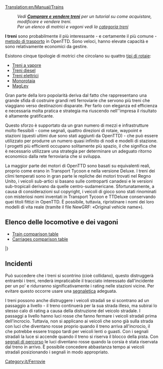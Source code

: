 [[Translation:en/Manual/Trains]]
{{it/Indice dei contenuti}}

: '' Vedi '''[[it/Manual/Comprare e vendere treni|Comprare e vendere treni]]''' per un tutorial su come acquistare, modificare e vendere treni.''
: ''Per un elenco di motrici e vagoni vedi la [[:Category:it/Treni|categoria treni]]''

'''I treni''' sono probabilmente il più interessante - e certamente il più comune - [[it/Manual/Veicoli|metodo di trasporto]] in OpenTTD. Sono veloci, hanno elevate capacità e sono relativamente economici da gestire.

Esistono cinque tipologie di motrici che circolano su quattro [[it/Manual/Base Set/Tipi di ferrovia|tipi di rotaie]]:
* [[it/Manual/Base Set/Ferrovie|Treni a vapore]]
* [[it/Manual/Base Set/Ferrovie|Treni diesel]]
* [[it/Manual/Base Set/Ferrovie elettrificate|Treni elettrici]]
* [[it/Manual/Base Set/Monorotaia|Monorotaia]]
* [[it/Manual/Base Set/MagLev|MagLev]]

Gran parte della loro popolarità deriva dal fatto che rappresentano una grande sfida di costruire grandi reti ferroviarie che servono più treni che viaggiano verso destinazioni disparate. Per farlo con eleganza ed efficienza e necessaria molta pratica e strategia ma riuscendo nell''impresa il risultato è altamente gratificante.

Questo sforzo è supportato da un gran numero di mezzi e infrastrutture molto flessibili - come segnali, quattro direzioni di rotaie, waypoint e stazioni (questi ultimi due sono stati aggiunti da OpenTTD) - che può essere utilizzato per produrre un numero quasi infinito di nodi e modelli di stazione. I progetti più efficienti occupano solitamente più spazio, il che significa che è necessario utilizzare una strategia per determinare un adeguato ritorno economico dalla rete ferroviaria che si sviluppa.

La maggior parte dei motori di OpenTTD sono basati su equivalenti reali, proprio come erano in Transport Tycoon e nella versione Deluxe. I treni dei climi temperati sono in gran parte le repliche dei motori trovati nel Regno Unito, i veicoli sub-artici si basano sulle controparti canadesi e le versioni sub-tropicali derivano da quelle centro-sudamericane. Sfortunatamente, a causa di considerazioni sul copyright, i veicoli di gioco sono stati rinominati con misteriosi nomi inventati in Transport Tycoon e TTDeluxe conservando quei titoli fittizi in OpenTTD. È possibile, tuttavia, ripristinare i nomi dei loro modelli di vita reale (tramite il file NewGRF: «Original vehicle name»).

<!--
:''See '''[[Buying trains]]''' for a tutorial on how to buy, modify, and sell trains.''
:''For a list of engines and carriages see the [[:Category:Trains|trains category]]''

'''Trains''' are probably the most interesting — and certainly the most common — [[vehicles|method of transport]] in OpenTTD. They are fast, have high capacities, and are relatively cheap to run. 

There are five types of trains running on four [[Types of railway|types of railways]]:
* [[Railways|Steam trains]]
* [[Railways|Diesel trains]]
* [[Electrified railways|Electric trains]]
* [[Monorail]]
* [[MagLev]]

Much of their popularity stems from the challenge of building large rail networks that service multiple trains travelling to disparate destinations. Doing so gracefully and efficiently takes practice and strategy, but is highly satisfying when accomplished.

This effort is aided by the large number of infrastructure tools — such as signals, four track directions, waypoints, and station flexibility (the latter two of which were features added by OpenTTD) — that can be used to produce a near infinite number of junctions and station layouts. More efficient designs usually take up more space, which means that strategy must be used to determine an appropriate trade of capacity to footprint.

Most of the engines in OpenTTD are based on real-life equivalents, just like they were in Transport Tycoon and the Deluxe version. Temperate climate trains are largely replicas of engines found in the United Kingdom, Sub-Arctic vehicles are based on Canadian counterparts, and Sub-Tropical versions derive from Central and South American carriages.  Unfortunately, due to copyright considerations, the game vehicles were renamed with mysterious made-up names in Transport Tycoon and TTDeluxe, and retain those fictional titles in OpenTTD.  It is possible, however, to revert the names to those of their real-life models (via NewGRF file: «Original vehicle name»).
-->
==Elenco delle locomotive e dei vagoni ==

* [[en/Manual/Base Set/Trains/Train Comparison|Train comparison table]]
* [[en/Manual/Base Set/Trains/Carriages Comparison|Carriages comparison table]]

{{it/TabellaVeicoli/Intestazioni}}
{{en/VehicleTable/Header|Vapore}}
{{en/VehicleTable/Row|
*[[File:en/Kirbypaultank.png|Kirby Paul Tank Engine]] [[it/Manual/Base Set/Trains/Kirby Paul Tank|Kirby Paul Tank]]
*[[File:en/Chaneyjubilee.png|Chaney "Jubilee" Engine]] [[it/Manual/Base Set/Trains/Chaney "Jubilee"|Chaney "Jubilee"]]
*[[File:en/Ginzua4.png|Ginzu "A4" Engine]] [[it/Manual/Base Set/Trains/Ginzu "A4"|Ginzu "A4"]]
*[[File:en/Sh8p.png|SH "8P" Engine]] [[it/Manual/Base Set/Trains/SH "8P"|SH "8P"]]
|
*[[File:en/Wills280.png|Wills 2-8-0 Engine]] [[it/Manual/Base Set/Trains/Wills 2-8-0|Wills 2-8-0]]
|
*[[File:en/Wills280.png|Wills 2-8-0 Engine]] [[it/Manual/Base Set/Trains/Wills 2-8-0|Wills 2-8-0]]
|
*[[File:en/Powernautchoochoo.png|Ploddyphut Choo-Choo Engine]] [[it/Manual/Base Set/Trains/Ploddyphut Choo-Choo|Ploddyphut Choo-Choo]]
*[[File:en/Ploddyphutchoochoo.png|Powernaut Choo-Choo Engine]] [[it/Manual/Base Set/Trains/Powernaut Choo-Choo|Powernaut Choo-Choo]]
*[[File:en/Mightymoverchoochoo.png|Might Mover Choo-Choo Engine]] [[it/Manual/Base Set/Trains/Mightymover Choo-Choo|Mightymover Choo-Choo]]
}}
{{en/VehicleTable/Header|Diesel}}
{{en/VehicleTable/Row|
*[[File:en/Manleymoreldmu.png|Manley-Morel DMU Engine]] [[it/Manual/Base Set/Trains/Manley-Morel DMU|Manley-Morel DMU]]
*[[File:en/Shhendry25.png|SH/Hendry "25" Engine]] [[it/Manual/Base Set/Trains/Hendry "25"|SH/Hendry "25"]]
*[[File:en/Floss47.png|Floss "47" Engine]] [[it/Manual/Base Set/Trains/Floss "47"|Floss "47"]]
*[[File:en/Uu37.png|UU "37" Engine]] [[it/Manual/Base Set/Trains/UU "37"|UU "37"]]
*[[File:en/Sh125.png|SH "125" Engine]] [[it/Manual/Base Set/Trains/SH "125"|SH "125"]]
*[[File:en/Dash.png|"Dash" Engine]] [[it/Manual/Base Set/Trains/Dash|"Dash"]]
|
*[[File:en/Mjs250.png|MJS 250 Engine]] [[it/Manual/Base Set/Trains/MJS250|MJS250]]
*[[File:en/Kelling3100.png|Kelling 3100 Engine]] [[it/Manual/Base Set/Trains/Kelling 3100|Kelling 3100]]
*[[File:en/Cs4000.png|CS4000 Engine]] [[it/Manual/Base Set/Trains/CS4000|CS4000]]
*[[File:en/Cs2400.png|CS2400 Engine]] [[it/Manual/Base Set/Trains/CS2400|CS2400]]
*[[File:en/Mjs1000.png|MJS 1000 Engine]] [[it/Manual/Base Set/Trains/MJS 1000|MJS 1000]]
*[[File:en/Centennial.png|Centennial Engine]] [[it/Manual/Base Set/Trains/Centennial|Centennial]]
*[[File:en/Turnerturbo.png|Turner Turbo]] [[it/Manual/Base Set/Trains/Turner Turbo|Turner Turbo]]
|
*[[File:en/Mjs250.png|MJS 250 Engine]] [[it/Manual/Base Set/Trains/MJS250|MJS250]]
*[[File:en/Kelling3100.png|Kelling 3100 Engine]] [[it/Manual/Base Set/Trains/Kelling 3100|Kelling 3100]]
*[[File:en/Cs4000.png|CS4000 Engine]] [[it/Manual/Base Set/Trains/CS4000|CS4000]]
*[[File:en/Cs2400.png|CS2400 Engine]] [[it/Manual/Base Set/Trains/CS2400|CS2400]]
*[[File:en/Mjs1000.png|MJS 1000 Engine]] [[it/Manual/Base Set/Trains/MJS 1000|MJS 1000]]
*[[File:en/Centennial.png|Centennial Engine]] [[it/Manual/Base Set/Trains/Centennial|Centennial]]
*[[File:en/Turnerturbo.png|Turner Turbo]] [[it/Manual/Base Set/Trains/Turner Turbo|Turner Turbo]]
|
*[[File:en/Ploddyphutdiesel.png|Ploddyphut Diesel]] [[it/Manual/Base Set/Trains/Ploddyphut Diesel|Ploddyphut Diesel]]
*[[File:en/Powernautdiesel.png|Powernaut Diesel]] [[it/Manual/Base Set/Trains/Powernaut Diesel|Powernaut Diesel]]
}}
{{en/VehicleTable/Header|Elettrico}}
{{en/VehicleTable/Row|
*[[File:en/Sh30.png|SH "30" Engine]] [[it/Manual/Base Set/Trains/SH "30"|SH "30"]]
*[[File:en/Sh40.png|SH "40" Engine]] [[it/Manual/Base Set/Trains/SH "40"|SH "40"]]
*[[File:en/Tim.png|"T.I.M" Engine]] [[it/Manual/Base Set/Trains/T.I.M.|"T.I.M."]]
*[[File:en/Asiastar.png|"Asiastar" Engine]] [[it/Manual/Base Set/Trains/AsiaStar|"AsiaStar"]]
|
None
|
None
|
None
}}
{{en/VehicleTable/Header|Monorotaia}}
{{en/VehicleTable/Row|
*[[File:en/X2001.png|X2001 Monorail Engine]] [[it/Manual/Base Set/Trains/X2001|'X2001']]
*[[File:en/Millenniumz1.png|Milennium 'Z1' Monorail Engine]] [[it/Manual/Base Set/Trains/Millennium Z1|'Millennium Z1']]
|
*[[File:en/X2001.png|X2001 Monorail Engine]] [[it/Manual/Base Set/Trains/X2001|'X2001']]
*[[File:en/Millenniumz1.png|Milennium 'Z1' Monorail Engine]] [[it/Manual/Base Set/Trains/Millennium Z1|'Millennium Z1']]
|
*[[File:en/X2001.png|X2001 Monorail Engine]] [[it/Manual/Base Set/Trains/X2001|'X2001']]
*[[File:en/Millenniumz1.png|Milennium 'Z1' Monorail Engine]] [[it/Manual/Base Set/Trains/Millennium Z1|'Millennium Z1']]
|
*[[File:en/Wizzowowz99.png|Wizzowow 'Z99' Monorail Engine]] [[it/Manual/Base Set/Trains/Wizzowow Z99|Wizzowow Z99]]
}}
{{en/VehicleTable/Header|MagLev}}
{{en/VehicleTable/Row|
*[[File:en/Lev1leviathan.png|MagLev Engine 1: Leviathan]] [[it/Manual/Base Set/Trains/Lev1 'Leviathan'|Lev1 'Leviathan']]
*[[File:en/Lev2cyclops.png|MagLev Engine 2: Cyclops]] [[it/Manual/Base Set/Trains/Lev2 'Cyclops'|Lev2 'Cyclops']]
*[[File:en/Lev3pegasus.png|MagLev Engine 3: Pegasus]] [[it/Manual/Base Set/Trains/Lev3 'Pegasus'|Lev3 'Pegasus']]
*[[File:en/Lev4chimaerarhead.png|MagLev Engine 4: Chimaera (front)]] [[it/Manual/Base Set/Trains/Lev4 'Chimaera'|Lev4 'Chimaera']]
|
*[[File:en/Lev1leviathan.png|MagLev Engine 1: Leviathan]] [[it/Manual/Base Set/Trains/Lev1 'Leviathan'|Lev1 'Leviathan']]
*[[File:en/Lev2cyclops.png|MagLev Engine 2: Cyclops]] [[it/Manual/Base Set/Trains/Lev2 'Cyclops'|Lev2 'Cyclops']]
*[[File:en/Lev3pegasus.png|MagLev Engine 3: Pegasus]] [[it/Manual/Base Set/Trains/Lev3 'Pegasus'|Lev3 'Pegasus']]
*[[File:en/Lev4chimaerarhead.png|MagLev Engine 4: Chimaera (front)]] [[it/Manual/Base Set/Trains/Lev4 'Chimaera'|Lev4 'Chimaera']]
|
*[[File:en/Lev1leviathan.png|MagLev Engine 1: Leviathan]] [[it/Manual/Base Set/Trains/Lev1 'Leviathan'|Lev1 'Leviathan']]
*[[File:en/Lev2cyclops.png|MagLev Engine 2: Cyclops]] [[it/Manual/Base Set/Trains/Lev2 'Cyclops'|Lev2 'Cyclops']]
*[[File:en/Lev3pegasus.png|MagLev Engine 3: Pegasus]] [[it/Manual/Base Set/Trains/Lev3 'Pegasus'|Lev3 'Pegasus']]
*[[File:en/Lev4chimaerarhead.png|MagLev Engine 4: Chimaera (front)]] [[it/Manual/Base Set/Trains/Lev4 'Chimaera'|Lev4 'Chimaera']]
|
*[[File:en/Wizzowowrocketeer.png|Toyland Wizzowow Rocketeer]] [[it/Manual/Base Set/Trains/Wizzowow Rocketeer|Wizzowow Rocketeer]]
}}
{{en/VehicleTable/Header|Carrozze}}
{{en/VehicleTable/Row|
*[[File:en/Passengercarriage.png|Standard Passenger Carriage]] [[it/Manual/Base Set/Trains/Carrozza passeggeri|Carrozza passeggeri]]
*[[File:en/Mailvan.png|Standard Mail Van]] [[it/Manual/Base Set/Trains/Vagone postale|Vagone postale]]
*[[File:en/Oiltanker.png|Standard Oil Tanker]] [[it/Manual/Base Set/Trains/Vagone cisterna per petrolio|Vagone cisterna per petrolio]]
*[[File:en/Grainhopper.png|Standard Grain Hopper]] [[it/Manual/Base Set/Trains/Tramoggia per grano|Tramoggia per grano]]
*[[File:en/Goodsvan.png|Standard Goods Van]] [[it/Manual/Base Set/Trains/Vagone beni|Vagone beni]]
*[[File:en/Woodtruck.png|Standard Wood Truck]] [[it/Manual/Base Set/Trains/Carro per legname|Carro per legname]]
*[[File:en/Armouredvan.png|Standard Armoured Van]] [[it/Manual/Base Set/Trains/Vagone blindato|Vagone blindato]]
*[[File:en/Steeltruck.png|Standard Steel Truck]] [[it/Manual/Base Set/Trains/Carro per acciaio|Carro per acciaio]]
*[[File:en/Coaltruck.png|Standard Coal Truck]] [[it/Manual/Base Set/Trains/Carro per carbone|Carro per carbone]]
*[[File:en/Livestockvan.png|Standard Livestock Van]] [[it/Manual/Base Set/Trains/Vagone bestiame|Vagone bestiame]]
*[[File:en/Ironorehopper.png|Standard Iron Ore Hopper]] [[it/Manual/Base Set/Trains/Tramoggia per ferro|Tramoggia per ferro]]
|
*[[File:en/Passengercarriagex.png|Tropical and Sub-arctic Passenger Carriage]] [[it/Manual/Base Set/Trains/Carrozza passeggeri|Carrozza passeggeri]]
*[[File:en/Mailvan.png|Standard Mail Van]] [[it/Manual/Base Set/Trains/Vagone postale|Vagone postale]]
*[[File:en/Oiltanker.png|Standard Oil Tanker]] [[it/Manual/Base Set/Trains/Vagone cisterna per petrolio|Vagone cisterna per petrolio]]
*[[File:en/Grainhopper.png|Standard Grain Hopper]] [[it/Manual/Base Set/Trains/Tramoggia per grano|Tramoggia per grano]]
*[[File:en/Goodsvan.png|Standard Goods Van]] [[it/Manual/Base Set/Trains/Vagone beni|Vagone beni]]
*[[File:en/Woodtruck.png|Standard Wood Truck]] [[it/Manual/Base Set/Trains/Carro per legname|Carro per legname]]
*[[File:en/Armouredvan.png|Standard Armoured Van]] [[it/Manual/Base Set/Trains/Vagone blindato|Vagone blindato]]
*[[File:en/Papertruck.png|Tropical and Sub-arctic Paper Truck]] [[it/Manual/Base Set/Trains/Carro per carta|Carro per carta]]
*[[File:en/Coaltruck.png|Standard Coal Truck]] [[it/Manual/Base Set/Trains/Carro per carbone|Carro per carbone]]
*[[File:en/Livestockvan.png|Standard Livestock Van]] [[it/Manual/Base Set/Trains/Vagone bestiame|Vagone bestiame]]
*[[File:en/Foodvan.png|Tropical and Sub-arctic Food Van]] [[it/Manual/Base Set/Trains/Vagone alimentari|Vagone alimentari]]
|
*[[File:en/Passengercarriagex.png|Tropical and Sub-arctic Passenger Carriage]] [[it/Manual/Base Set/Trains/Carrozza passeggeri|Carrozza passeggeri]]
*[[File:en/Mailvan.png|Standard Mail Van]] [[it/Manual/Base Set/Trains/Vagone postale|Vagone postale]]
*[[File:en/Oiltanker.png|Standard Oil Tanker]] [[it/Manual/Base Set/Trains/Vagone cisterna per petrolio|Vagone cisterna per petrolio]]
*[[File:en/Grainhopper.png|Standard Grain Hopper]] [[it/Manual/Base Set/Trains/Tramoggia per grano|Tramoggia per grano]]
*[[File:en/Goodsvan.png|Standard Goods Van]] [[it/Manual/Base Set/Trains/Vagone beni|Vagone beni]]
*[[File:en/Woodtruck.png|Standard Wood Truck]] [[it/Manual/Base Set/Trains/Carro per legname|Carro per legname]]
*[[File:en/Armouredvan.png|Standard Armoured Van]] [[it/Manual/Base Set/Trains/Vagone blindato|Vagone blindato]]
*[[File:en/Rubbertruck.png|Tropcial Rubber Truck]] [[it/Manual/Base Set/Trains/Carro per gomma|Carro per gomma]]
*[[File:en/Watertanker.png|Tropical Water Tanker]] [[it/Manual/Base Set/Trains/Vagone cisterna per acqua|Vagone cisterna per acqua]]
*[[File:en/Copperorehopper.png|Tropical Copper Ore Hopper]] [[it/Manual/Base Set/Trains/Tramoggia per rame|Tramoggia per rame]]
*[[File:en/Foodvan.png|Tropical and Sub-arctic Food Van]] [[it/Manual/Base Set/Trains/Vagone alimentari|Vagone alimentari]]
*[[File:en/Fruittruck.png|Tropical Fruit Truck]] [[it/Manual/Base Set/Trains/Carro per frutta|Carro per frutta]]
|
*[[File:en/Passengercarriagetoyland.png|Standard Passenger Carriage]] [[it/Manual/Base Set/Trains/Carrozza passeggeri|Carrozza passeggeri]]
*[[File:en/Mailvanx.png|Standard Mail Van]] [[it/Manual/Base Set/Trains/Vagone postale|Vagone postale]]
*[[File:en/Colatanker.png|Toyland Cola Tanker]] [[it/Manual/Base Set/Trains/Vagone cisterna per cola|Vagone cisterna per cola]]
*[[File:en/Toffeehopper.png|Toyland Toffee Hopper]] [[it/Manual/Base Set/Trains/Tramoggia per toffee|Tramoggia per toffee]]
*[[File:en/Sweetvan.png|Toyland Sweet Van]] [[it/Manual/Base Set/Trains/Vagone caramelle|Vagone caramelle]]
*[[File:en/Plastictruck.png|Toyland Plastic Truck]] [[it/Manual/Base Set/Trains/Carro per plastica|Carro per plastica]]
*[[File:en/Bubblevan.png|Toyland Bubble Van]] [[it/Manual/Base Set/Trains/Vagone bollicine|Vagone bollicine]]
*[[File:en/Fuzzydrinktruck.png|Toyland Fuzzy Drink Truck]] [[it/Manual/Base Set/Trains/Carro per bibite frizzanti|Carro per bibite frizzanti]]
*[[File:en/Sugartruck.png|Toyland Sugar Truck]] [[it/Manual/Base Set/Trains/Carro per zucchero|Carro per zucchero]]
*[[File:en/Toyvan.png|Toyland Toy Van]] [[it/Manual/Base Set/Trains/Vagone giocattoli|Vagone giocattoli]]
*[[File:en/Candyflosshopper.png|Toyland Candyfloss Hopper]] [[it/Manual/Base Set/Trains/Tramoggia per zucchero filato|Tramoggia per zucchero filato]]
*[[File:en/Batterytruck.png|Toyland Battery Truck]] [[it/Manual/Base Set/Trains/Carro per batterie|Carro per batterie]]
}}
|}

== Incidenti ==
Può succedere che i treni si scontrino (cioè collidano), questo distruggerà entrambi i treni, renderà impraticabile il tracciato interessato dall'incidente per un po' e ridurranno significativamente i rating nelle stazioni vicine. Per evitare questo occorre usare una [[it/Manual/Segnali|segnaletica]] adeguata.

I treni possono anche distruggere i veicoli stradali se si scontrano ad un passaggio a livello - il treno continuerà per la sua strada illeso, ma subirai lo stesso calo di rating a causa della distruzione del veicolo stradale. I passaggi a livello hanno luci rosse che fanno fermare i veicoli stradali prima dell'incrocio. Tuttavia, non si applicano ai veicoli che sono già sulla strada con luci che diventano rosse proprio quando il treno arriva all'incrocio, il che potrebbe essere troppo tardi per veicoli lenti o guasti. Con i segnali stradali la luce si accende quando il treno si riserva il blocco della pista. Con [[it/Manual/Segnali#Segnali di percorso|segnali di percorso]] le luci diventano rosse quando la corsia è stata riservata dal treno in arrivo. È possibile concedere abbastanza tempo ai veicoli stradali posizionando i segnali in modo appropriato.
<!--
==Accidents==
It is possible for trains to crash (i.e. collide), which will destroy both trains, render the track impassable for a while and significantly reduce your ratings at nearby stations. The solution to this is to deploy [[signals]].

Trains can also destroy road vehicles if they are both on a level crossing at the same time — the train will continue undamaged but you will suffer the same ratings drop because of the destruction of the road vehicle. The level crossings have red warning lights which make road vehicles stop before the crossing. However they don't apply to vehicles which are already on the crossing. With plain or no signalling lights turn on just before the train reaches the crossing, which may be too late for slow or broken down vehicles. With [[Signals#Path Signals|path signals]] the lights turn on when the track is reserved for the train. Ample time for the road vehicles can be provided by placing the signals suitably.
-->

[[Category:it/Ferrovie]]